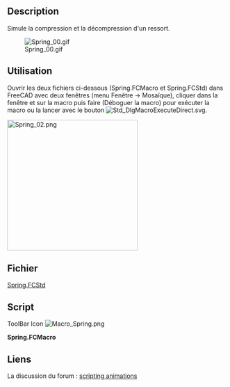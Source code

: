 <languages/>
{{Macro/fr
|Name=Spring Simul
|Icon=Macro_Spring.png
|Description=Simulation de la compression/décompression d'un ressort.
|Author=Mario52
|Version=1.0
|Date=2014-09-29
|FCVersion=Toutes
|Download=Le fichier [https://forum.freecad.org/download/file.php?id=7679 Spring.FCStd]<br />[https://wiki.freecad.org/images/2/2d/Macro_Spring.png Icône de la barre d'outils]
}}

==Description==
Simule la compression et la décompression d'un ressort.

[[File:Spring_00.gif]]

<span id="Uses"></span>
==Utilisation==

Ouvrir les deux fichiers ci-dessous (Spring.FCMacro et Spring.FCStd) dans FreeCAD avec deux fenêtres (menu Fenêtre → Mosaïque), cliquer dans la fenêtre et sur la macro puis faire {{KEY|F6}} (Déboguer la macro) pour exécuter la macro ou la lancer avec le bouton [[File:Std_DlgMacroExecuteDirect.svg]].

[[File:Spring_02.png|left|300px]]{{clear}}
<span id="The_File"></span>
==Fichier==

[https://forum.freecad.org/download/file.php?id=7679 Spring.FCStd]
==Script==

ToolBar Icon [[Image:Macro_Spring.png]]

'''Spring.FCMacro'''

{{MacroCode|code=
import FreeCAD, FreeCADGui, Draft, Part
from FreeCAD import Base
import time

ii = iib = FreeCAD.getDocument("Spring").getObject("Helix001").Pitch.Value
i = ib = FreeCAD.getDocument("Spring").getObject("Helix001").Height.Value

pas = 1

for ii2 in range(int(60)):
    if pas == 0:
        if ii > iib-1:
            pas = 1
        else:
            ii += 1
            i = (ii * 10)
    else:
        if ii < 2:
            pas = 0
        else:
            ii -= 1
            i = (ii * 10)
   
    FreeCAD.getDocument("Spring").getObject("Helix001").Pitch = ii
    FreeCAD.getDocument("Spring").getObject("Helix001").Height = i
    App.Console.PrintMessage(str(ii2)+"  " + str(ii)+"  " + str(i)+"  " + str(pas) +"\n")
    Gui.updateGui()
    time.sleep(0.1)
    
}}


==Liens==
La discussion du forum : [https://forum.freecad.org/viewtopic.php?f=22&t=7449#p62193 scripting animations]
{{clear}}